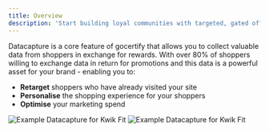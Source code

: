 ```yaml
---
title: Overview
description: 'Start building loyal communities with targeted, gated offers.'
---
```


Datacapture is a core feature of gocertify that allows you to collect valuable data from shoppers in exchange for rewards. With over 80% of shoppers willing to exchange data in return for promotions and 
this data is a powerful asset for your brand - enabling you to:

- **Retarget** shoppers who have already visited your site
- **Personalise** the shopping experience for your shoppers
- **Optimise** your marketing spend

<Frame caption = "Kwik Fit use DataCapture to personalise the shopping experience and direct shoppers to their local branch">
<img
    className="block dark:hidden"
    src="/images/kwikFit.png"
    alt="Example Datacapture for Kwik Fit"
    />
    <img
    className="hidden dark:block"
    src="/images/kwikFit.png"
    alt="Example Datacapture for Kwik Fit"
/>
</Frame>